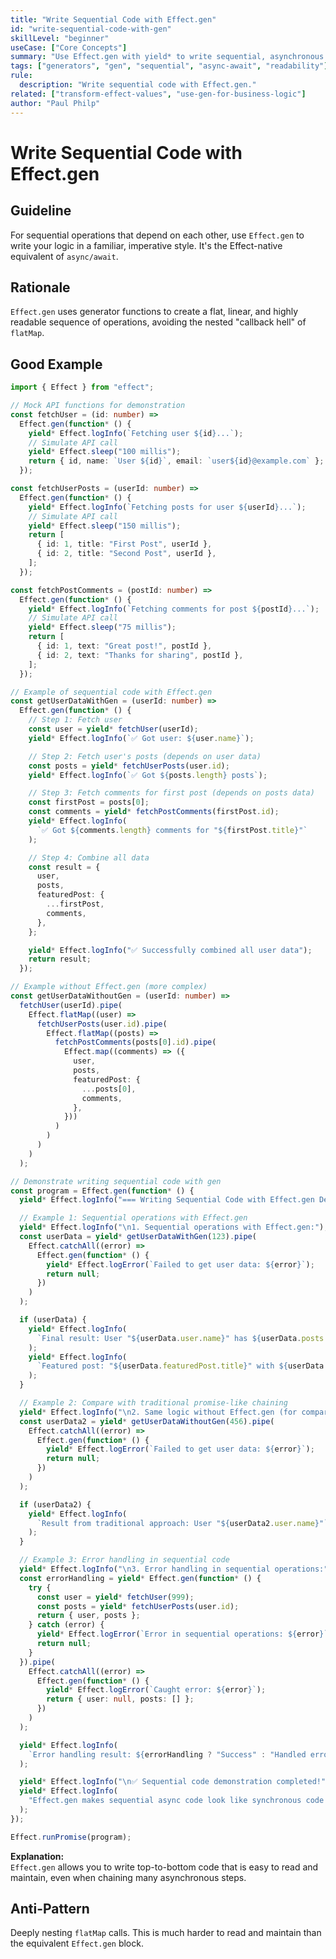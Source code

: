 ```yaml
---
title: "Write Sequential Code with Effect.gen"
id: "write-sequential-code-with-gen"
skillLevel: "beginner"
useCase: ["Core Concepts"]
summary: "Use Effect.gen with yield* to write sequential, asynchronous code in a style that looks and feels like familiar async/await."
tags: ["generators", "gen", "sequential", "async-await", "readability"]
rule:
  description: "Write sequential code with Effect.gen."
related: ["transform-effect-values", "use-gen-for-business-logic"]
author: "Paul Philp"
---
```


# Write Sequential Code with Effect.gen

## Guideline

For sequential operations that depend on each other, use `Effect.gen` to write
your logic in a familiar, imperative style. It's the Effect-native equivalent
of `async/await`.

## Rationale

`Effect.gen` uses generator functions to create a flat, linear, and highly
readable sequence of operations, avoiding the nested "callback hell" of
`flatMap`.

## Good Example

```typescript
import { Effect } from "effect";

// Mock API functions for demonstration
const fetchUser = (id: number) =>
  Effect.gen(function* () {
    yield* Effect.logInfo(`Fetching user ${id}...`);
    // Simulate API call
    yield* Effect.sleep("100 millis");
    return { id, name: `User ${id}`, email: `user${id}@example.com` };
  });

const fetchUserPosts = (userId: number) =>
  Effect.gen(function* () {
    yield* Effect.logInfo(`Fetching posts for user ${userId}...`);
    // Simulate API call
    yield* Effect.sleep("150 millis");
    return [
      { id: 1, title: "First Post", userId },
      { id: 2, title: "Second Post", userId },
    ];
  });

const fetchPostComments = (postId: number) =>
  Effect.gen(function* () {
    yield* Effect.logInfo(`Fetching comments for post ${postId}...`);
    // Simulate API call
    yield* Effect.sleep("75 millis");
    return [
      { id: 1, text: "Great post!", postId },
      { id: 2, text: "Thanks for sharing", postId },
    ];
  });

// Example of sequential code with Effect.gen
const getUserDataWithGen = (userId: number) =>
  Effect.gen(function* () {
    // Step 1: Fetch user
    const user = yield* fetchUser(userId);
    yield* Effect.logInfo(`✅ Got user: ${user.name}`);

    // Step 2: Fetch user's posts (depends on user data)
    const posts = yield* fetchUserPosts(user.id);
    yield* Effect.logInfo(`✅ Got ${posts.length} posts`);

    // Step 3: Fetch comments for first post (depends on posts data)
    const firstPost = posts[0];
    const comments = yield* fetchPostComments(firstPost.id);
    yield* Effect.logInfo(
      `✅ Got ${comments.length} comments for "${firstPost.title}"`
    );

    // Step 4: Combine all data
    const result = {
      user,
      posts,
      featuredPost: {
        ...firstPost,
        comments,
      },
    };

    yield* Effect.logInfo("✅ Successfully combined all user data");
    return result;
  });

// Example without Effect.gen (more complex)
const getUserDataWithoutGen = (userId: number) =>
  fetchUser(userId).pipe(
    Effect.flatMap((user) =>
      fetchUserPosts(user.id).pipe(
        Effect.flatMap((posts) =>
          fetchPostComments(posts[0].id).pipe(
            Effect.map((comments) => ({
              user,
              posts,
              featuredPost: {
                ...posts[0],
                comments,
              },
            }))
          )
        )
      )
    )
  );

// Demonstrate writing sequential code with gen
const program = Effect.gen(function* () {
  yield* Effect.logInfo("=== Writing Sequential Code with Effect.gen Demo ===");

  // Example 1: Sequential operations with Effect.gen
  yield* Effect.logInfo("\n1. Sequential operations with Effect.gen:");
  const userData = yield* getUserDataWithGen(123).pipe(
    Effect.catchAll((error) =>
      Effect.gen(function* () {
        yield* Effect.logError(`Failed to get user data: ${error}`);
        return null;
      })
    )
  );

  if (userData) {
    yield* Effect.logInfo(
      `Final result: User "${userData.user.name}" has ${userData.posts.length} posts`
    );
    yield* Effect.logInfo(
      `Featured post: "${userData.featuredPost.title}" with ${userData.featuredPost.comments.length} comments`
    );
  }

  // Example 2: Compare with traditional promise-like chaining
  yield* Effect.logInfo("\n2. Same logic without Effect.gen (for comparison):");
  const userData2 = yield* getUserDataWithoutGen(456).pipe(
    Effect.catchAll((error) =>
      Effect.gen(function* () {
        yield* Effect.logError(`Failed to get user data: ${error}`);
        return null;
      })
    )
  );

  if (userData2) {
    yield* Effect.logInfo(
      `Result from traditional approach: User "${userData2.user.name}"`
    );
  }

  // Example 3: Error handling in sequential code
  yield* Effect.logInfo("\n3. Error handling in sequential operations:");
  const errorHandling = yield* Effect.gen(function* () {
    try {
      const user = yield* fetchUser(999);
      const posts = yield* fetchUserPosts(user.id);
      return { user, posts };
    } catch (error) {
      yield* Effect.logError(`Error in sequential operations: ${error}`);
      return null;
    }
  }).pipe(
    Effect.catchAll((error) =>
      Effect.gen(function* () {
        yield* Effect.logError(`Caught error: ${error}`);
        return { user: null, posts: [] };
      })
    )
  );

  yield* Effect.logInfo(
    `Error handling result: ${errorHandling ? "Success" : "Handled error"}`
  );

  yield* Effect.logInfo("\n✅ Sequential code demonstration completed!");
  yield* Effect.logInfo(
    "Effect.gen makes sequential async code look like synchronous code!"
  );
});

Effect.runPromise(program);

```

**Explanation:**  
`Effect.gen` allows you to write top-to-bottom code that is easy to read and
maintain, even when chaining many asynchronous steps.

## Anti-Pattern

Deeply nesting `flatMap` calls. This is much harder to read and maintain than
the equivalent `Effect.gen` block.
